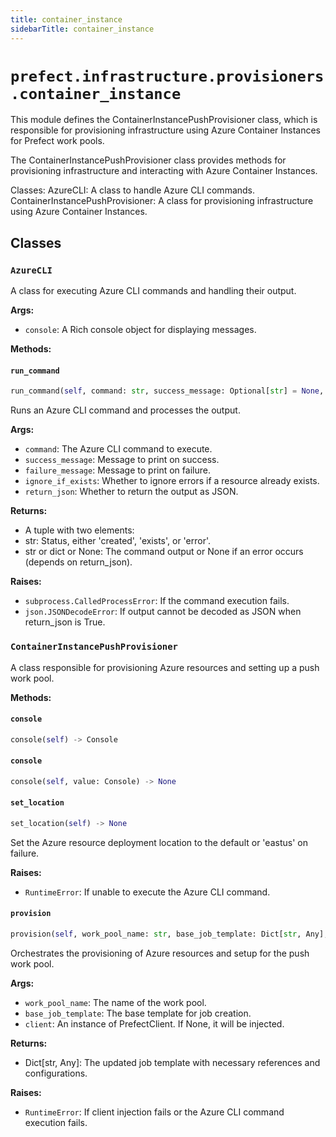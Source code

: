 ```yaml
---
title: container_instance
sidebarTitle: container_instance
---
```


# `prefect.infrastructure.provisioners.container_instance`



This module defines the ContainerInstancePushProvisioner class, which is responsible for provisioning
infrastructure using Azure Container Instances for Prefect work pools.

The ContainerInstancePushProvisioner class provides methods for provisioning infrastructure and
interacting with Azure Container Instances.

Classes:
    AzureCLI: A class to handle Azure CLI commands.
    ContainerInstancePushProvisioner: A class for provisioning infrastructure using Azure Container Instances.



## Classes

### `AzureCLI` <sup><a href="https://github.com/prefecthq/prefect/blob/main/src/prefect/infrastructure/provisioners/container_instance.py#L47" target="_blank"><Icon icon="github" style="width: 14px; height: 14px;" /></a></sup>


A class for executing Azure CLI commands and handling their output.

**Args:**
- `console`: A Rich console object for displaying messages.


**Methods:**

#### `run_command` <sup><a href="https://github.com/prefecthq/prefect/blob/main/src/prefect/infrastructure/provisioners/container_instance.py#L62" target="_blank"><Icon icon="github" style="width: 14px; height: 14px;" /></a></sup>

```python
run_command(self, command: str, success_message: Optional[str] = None, failure_message: Optional[str] = None, ignore_if_exists: bool = False, return_json: bool = False) -> str | dict[str, Any] | None
```

Runs an Azure CLI command and processes the output.

**Args:**
- `command`: The Azure CLI command to execute.
- `success_message`: Message to print on success.
- `failure_message`: Message to print on failure.
- `ignore_if_exists`: Whether to ignore errors if a resource already exists.
- `return_json`: Whether to return the output as JSON.

**Returns:**
- A tuple with two elements:
- str: Status, either 'created', 'exists', or 'error'.
- str or dict or None: The command output or None if an error occurs (depends on return_json).

**Raises:**
- `subprocess.CalledProcessError`: If the command execution fails.
- `json.JSONDecodeError`: If output cannot be decoded as JSON when return_json is True.


### `ContainerInstancePushProvisioner` <sup><a href="https://github.com/prefecthq/prefect/blob/main/src/prefect/infrastructure/provisioners/container_instance.py#L130" target="_blank"><Icon icon="github" style="width: 14px; height: 14px;" /></a></sup>


A class responsible for provisioning Azure resources and setting up a push work pool.


**Methods:**

#### `console` <sup><a href="https://github.com/prefecthq/prefect/blob/main/src/prefect/infrastructure/provisioners/container_instance.py#L168" target="_blank"><Icon icon="github" style="width: 14px; height: 14px;" /></a></sup>

```python
console(self) -> Console
```

#### `console` <sup><a href="https://github.com/prefecthq/prefect/blob/main/src/prefect/infrastructure/provisioners/container_instance.py#L172" target="_blank"><Icon icon="github" style="width: 14px; height: 14px;" /></a></sup>

```python
console(self, value: Console) -> None
```

#### `set_location` <sup><a href="https://github.com/prefecthq/prefect/blob/main/src/prefect/infrastructure/provisioners/container_instance.py#L175" target="_blank"><Icon icon="github" style="width: 14px; height: 14px;" /></a></sup>

```python
set_location(self) -> None
```

Set the Azure resource deployment location to the default or 'eastus' on failure.

**Raises:**
- `RuntimeError`: If unable to execute the Azure CLI command.


#### `provision` <sup><a href="https://github.com/prefecthq/prefect/blob/main/src/prefect/infrastructure/provisioners/container_instance.py#L857" target="_blank"><Icon icon="github" style="width: 14px; height: 14px;" /></a></sup>

```python
provision(self, work_pool_name: str, base_job_template: Dict[str, Any], client: Optional['PrefectClient'] = None) -> Dict[str, Any]
```

Orchestrates the provisioning of Azure resources and setup for the push work pool.

**Args:**
- `work_pool_name`: The name of the work pool.
- `base_job_template`: The base template for job creation.
- `client`: An instance of PrefectClient. If None, it will be injected.

**Returns:**
- Dict[str, Any]: The updated job template with necessary references and configurations.

**Raises:**
- `RuntimeError`: If client injection fails or the Azure CLI command execution fails.

